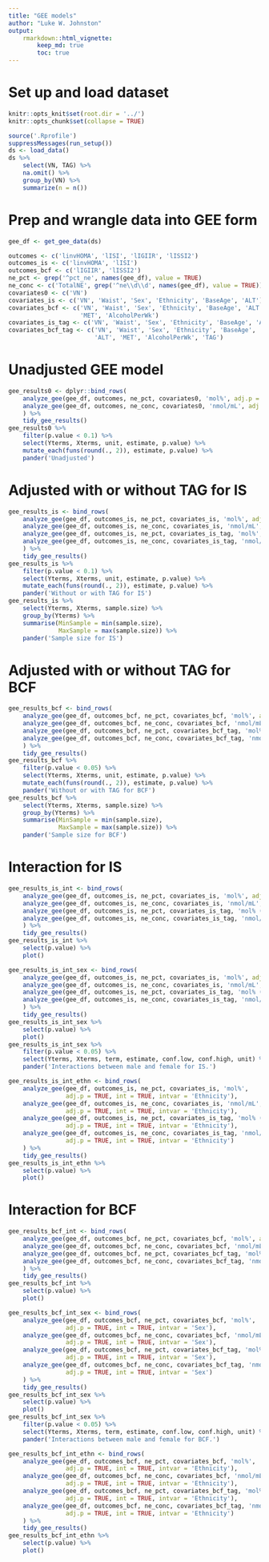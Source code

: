```yaml
---
title: "GEE models"
author: "Luke W. Johnston"
output: 
    rmarkdown::html_vignette:
        keep_md: true
        toc: true
---
```


# Set up and load dataset

```r
knitr::opts_knit$set(root.dir = '../')
knitr::opts_chunk$set(collapse = TRUE)
```

```r
source('.Rprofile')
suppressMessages(run_setup())
ds <- load_data()
ds %>% 
    select(VN, TAG) %>% 
    na.omit() %>% 
    group_by(VN) %>% 
    summarize(n = n())
```

# Prep and wrangle data into GEE form

```r
gee_df <- get_gee_data(ds)

outcomes <- c('linvHOMA', 'lISI', 'lIGIIR', 'lISSI2')
outcomes_is <- c('linvHOMA', 'lISI')
outcomes_bcf <- c('lIGIIR', 'lISSI2')
ne_pct <- grep('^pct_ne', names(gee_df), value = TRUE)
ne_conc <- c('TotalNE', grep('^ne\\d\\d', names(gee_df), value = TRUE))
covariates0 <- c('VN')
covariates_is <- c('VN', 'Waist', 'Sex', 'Ethnicity', 'BaseAge', 'ALT')
covariates_bcf <- c('VN', 'Waist', 'Sex', 'Ethnicity', 'BaseAge', 'ALT', 
                    'MET', 'AlcoholPerWk')
covariates_is_tag <- c('VN', 'Waist', 'Sex', 'Ethnicity', 'BaseAge', 'ALT', 'TAG')
covariates_bcf_tag <- c('VN', 'Waist', 'Sex', 'Ethnicity', 'BaseAge', 
                        'ALT', 'MET', 'AlcoholPerWk', 'TAG')
```

# Unadjusted GEE model

```r
gee_results0 <- dplyr::bind_rows(
    analyze_gee(gee_df, outcomes, ne_pct, covariates0, 'mol%', adj.p = TRUE),
    analyze_gee(gee_df, outcomes, ne_conc, covariates0, 'nmol/mL', adj.p = TRUE)
    ) %>% 
    tidy_gee_results()
gee_results0 %>% 
    filter(p.value < 0.1) %>% 
    select(Yterms, Xterms, unit, estimate, p.value) %>% 
    mutate_each(funs(round(., 2)), estimate, p.value) %>% 
    pander('Unadjusted')
```

# Adjusted with or without TAG for IS

```r
gee_results_is <- bind_rows(
    analyze_gee(gee_df, outcomes_is, ne_pct, covariates_is, 'mol%', adj.p = TRUE),
    analyze_gee(gee_df, outcomes_is, ne_conc, covariates_is, 'nmol/mL', adj.p = TRUE),
    analyze_gee(gee_df, outcomes_is, ne_pct, covariates_is_tag, 'mol%', adj.p = TRUE),
    analyze_gee(gee_df, outcomes_is, ne_conc, covariates_is_tag, 'nmol/mL', adj.p = TRUE)
    ) %>% 
    tidy_gee_results()
gee_results_is %>%
    filter(p.value < 0.1) %>% 
    select(Yterms, Xterms, unit, estimate, p.value) %>% 
    mutate_each(funs(round(., 2)), estimate, p.value) %>% 
    pander('Without or with TAG for IS')
gee_results_is %>% 
    select(Yterms, Xterms, sample.size) %>% 
    group_by(Yterms) %>% 
    summarise(MinSample = min(sample.size),
              MaxSample = max(sample.size)) %>% 
    pander('Sample size for IS')
```

# Adjusted with or without TAG for BCF

```r
gee_results_bcf <- bind_rows(
    analyze_gee(gee_df, outcomes_bcf, ne_pct, covariates_bcf, 'mol%', adj.p = TRUE),
    analyze_gee(gee_df, outcomes_bcf, ne_conc, covariates_bcf, 'nmol/mL', adj.p = TRUE),
    analyze_gee(gee_df, outcomes_bcf, ne_pct, covariates_bcf_tag, 'mol% (w/ tag)', adj.p = TRUE),
    analyze_gee(gee_df, outcomes_bcf, ne_conc, covariates_bcf_tag, 'nmol/mL (w/ tag)', adj.p = TRUE)
    ) %>% 
    tidy_gee_results()
gee_results_bcf %>% 
    filter(p.value < 0.05) %>% 
    select(Yterms, Xterms, unit, estimate, p.value) %>% 
    mutate_each(funs(round(., 2)), estimate, p.value) %>% 
    pander('Without or with TAG for BCF')
gee_results_bcf %>% 
    select(Yterms, Xterms, sample.size) %>% 
    group_by(Yterms) %>% 
    summarise(MinSample = min(sample.size),
              MaxSample = max(sample.size)) %>% 
    pander('Sample size for BCF')
```

# Interaction for IS

```r
gee_results_is_int <- bind_rows(
    analyze_gee(gee_df, outcomes_is, ne_pct, covariates_is, 'mol%', adj.p = TRUE, int = TRUE),
    analyze_gee(gee_df, outcomes_is, ne_conc, covariates_is, 'nmol/mL', adj.p = TRUE, int = TRUE),
    analyze_gee(gee_df, outcomes_is, ne_pct, covariates_is_tag, 'mol% (w/ tag)', adj.p = TRUE, int = TRUE),
    analyze_gee(gee_df, outcomes_is, ne_conc, covariates_is_tag, 'nmol/mL (w/ tag)', adj.p = TRUE, int = TRUE)
    ) %>% 
    tidy_gee_results()
gee_results_is_int %>%
    select(p.value) %>% 
    plot()
```

```r
gee_results_is_int_sex <- bind_rows(
    analyze_gee(gee_df, outcomes_is, ne_pct, covariates_is, 'mol%', adj.p = TRUE, int = TRUE, intvar = 'Sex'),
    analyze_gee(gee_df, outcomes_is, ne_conc, covariates_is, 'nmol/mL', adj.p = TRUE, int = TRUE, intvar = 'Sex'),
    analyze_gee(gee_df, outcomes_is, ne_pct, covariates_is_tag, 'mol% (w/ tag)', adj.p = TRUE, int = TRUE, intvar = 'Sex'),
    analyze_gee(gee_df, outcomes_is, ne_conc, covariates_is_tag, 'nmol/mL (w/ tag)', adj.p = TRUE, int = TRUE, intvar = 'Sex')
    ) %>% 
    tidy_gee_results()
gee_results_is_int_sex %>%
    select(p.value) %>% 
    plot()
gee_results_is_int_sex %>%
    filter(p.value < 0.05) %>% 
    select(Yterms, Xterms, term, estimate, conf.low, conf.high, unit) %>% 
    pander('Interactions between male and female for IS.')
```

```r
gee_results_is_int_ethn <- bind_rows(
    analyze_gee(gee_df, outcomes_is, ne_pct, covariates_is, 'mol%', 
                adj.p = TRUE, int = TRUE, intvar = 'Ethnicity'),
    analyze_gee(gee_df, outcomes_is, ne_conc, covariates_is, 'nmol/mL', 
                adj.p = TRUE, int = TRUE, intvar = 'Ethnicity'),
    analyze_gee(gee_df, outcomes_is, ne_pct, covariates_is_tag, 'mol% (w/ tag)', 
                adj.p = TRUE, int = TRUE, intvar = 'Ethnicity'),
    analyze_gee(gee_df, outcomes_is, ne_conc, covariates_is_tag, 'nmol/mL (w/ tag)', 
                adj.p = TRUE, int = TRUE, intvar = 'Ethnicity')
    ) %>% 
    tidy_gee_results()
gee_results_is_int_ethn %>%
    select(p.value) %>% 
    plot()
```

# Interaction for BCF

```r
gee_results_bcf_int <- bind_rows(
    analyze_gee(gee_df, outcomes_bcf, ne_pct, covariates_bcf, 'mol%', adj.p = TRUE, int = TRUE),
    analyze_gee(gee_df, outcomes_bcf, ne_conc, covariates_bcf, 'nmol/mL', adj.p = TRUE, int = TRUE),
    analyze_gee(gee_df, outcomes_bcf, ne_pct, covariates_bcf_tag, 'mol% (w/ tag)', adj.p = TRUE, int = TRUE),
    analyze_gee(gee_df, outcomes_bcf, ne_conc, covariates_bcf_tag, 'nmol/mL (w/ tag)', adj.p = TRUE, int = TRUE)
    ) %>% 
    tidy_gee_results()
gee_results_bcf_int %>% 
    select(p.value) %>% 
    plot()
```

```r
gee_results_bcf_int_sex <- bind_rows(
    analyze_gee(gee_df, outcomes_bcf, ne_pct, covariates_bcf, 'mol%', 
                adj.p = TRUE, int = TRUE, intvar = 'Sex'),
    analyze_gee(gee_df, outcomes_bcf, ne_conc, covariates_bcf, 'nmol/mL', 
                adj.p = TRUE, int = TRUE, intvar = 'Sex'),
    analyze_gee(gee_df, outcomes_bcf, ne_pct, covariates_bcf_tag, 'mol% (w/ tag)', 
                adj.p = TRUE, int = TRUE, intvar = 'Sex'),
    analyze_gee(gee_df, outcomes_bcf, ne_conc, covariates_bcf_tag, 'nmol/mL (w/ tag)', 
                adj.p = TRUE, int = TRUE, intvar = 'Sex')
    ) %>% 
    tidy_gee_results()
gee_results_bcf_int_sex %>% 
    select(p.value) %>%
    plot()
gee_results_bcf_int_sex %>%
    filter(p.value < 0.05) %>% 
    select(Yterms, Xterms, term, estimate, conf.low, conf.high, unit) %>% 
    pander('Interactions between male and female for BCF.')
```

```r
gee_results_bcf_int_ethn <- bind_rows(
    analyze_gee(gee_df, outcomes_bcf, ne_pct, covariates_bcf, 'mol%', 
                adj.p = TRUE, int = TRUE, intvar = 'Ethnicity'),
    analyze_gee(gee_df, outcomes_bcf, ne_conc, covariates_bcf, 'nmol/mL', 
                adj.p = TRUE, int = TRUE, intvar = 'Ethnicity'),
    analyze_gee(gee_df, outcomes_bcf, ne_pct, covariates_bcf_tag, 'mol% (w/ tag)', 
                adj.p = TRUE, int = TRUE, intvar = 'Ethnicity'),
    analyze_gee(gee_df, outcomes_bcf, ne_conc, covariates_bcf_tag, 'nmol/mL (w/ tag)', 
                adj.p = TRUE, int = TRUE, intvar = 'Ethnicity')
    ) %>% 
    tidy_gee_results()
gee_results_bcf_int_ethn %>% 
    select(p.value) %>% 
    plot()
```
